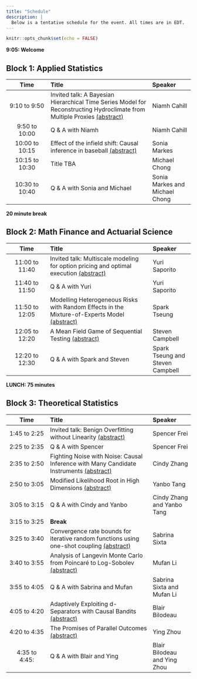 ```yaml
---
title: "Schedule"
description: |
  Below is a tentative schedule for the event. All times are in EDT.
---
```


```r
knitr::opts_chunk$set(echo = FALSE)
```

**9:05: Welcome**


## Block 1: Applied Statistics</span>

-------------------------------------------------------------
 Time             Title                                      Speaker
-------           ----------------------------------         -----------------
9:10 to 9:50      Invited talk: A Bayesian Hierarchical 
                  Time Series Model for Reconstructing       Niamh Cahill
                  Hydroclimate from Multiple Proxies
                  [(abstract)](abstracts.html#niamh-cahill)

9:50 to 10:00     Q & A with Niamh                           Niamh Cahill

10:00 to 10:15    Effect of the infield shift: Causal
                  inference in baseball                      Sonia Markes
                  [(abstract)](abstracts.html#sonia-markes)

10:15 to 10:30     Title TBA                                 Michael Chong

10:30 to 10:40     Q & A with Sonia and Michael              Sonia Markes and Michael Chong

-------------------------------------------------------------


**20 minute break** 

## Block 2: Math Finance and Actuarial Science

-------------------------------------------------------------
 Time             Title                                       Speaker
-------           ----------------------------------          -----------------
11:00 to 11:40    Invited talk: Multiscale modeling 
                  for option pricing and optimal execution     Yuri Saporito
                  [(abstract)](abstracts.html#yuri-saporito) 

11:40 to 11:50    Q & A with Yuri                              Yuri Saporito

11:50 to 12:05    Modelling Heterogeneous Risks with Random 
                  Effects in the Mixture-of-Experts Model      Spark Tseung
                  [(abstract)](abstracts.html#spark-tseung)     

12:05 to 12:20    A Mean Field Game of Sequential Testing      Steven Campbell
                  [(abstract)](abstracts.html#steven-campbell)

12:20 to 12:30    Q & A with Spark and Steven                  Spark Tseung and Steven Campbell

-------------------------------------------------------------


**LUNCH: 75 minutes**

## Block 3: Theoretical Statistics

-------------------------------------------------------------
 Time             Title                                        Speaker
-------           ----------------------------------           -----------------
1:45 to 2:25      Invited talk: Benign Overfitting without
                  Linearity                                    Spencer Frei
                  [(abstract)](abstracts.html#spencer-frei)

2:25 to 2:35       Q & A with Spencer                          Spencer Frei

2:35 to 2:50      Fighting Noise with Noise: Causal 
                  Inference with Many Candidate Instruments    Cindy Zhang
                  [(abstract)](abstracts.html#cindy-zhang)

2:50 to 3:05      Modified Likelihood Root in High
                  Dimensions                                   Yanbo Tang
                  [(abstract)](abstracts.html#yanbo-tang)                               

3:05 to 3:15      Q & A with Cindy and Yanbo                   Cindy Zhang and Yanbo Tang

3:15 to 3:25      **Break**                                              

3:25 to 3:40      Convergence rate bounds for iterative 
                  random functions using one-shot coupling     Sabrina Sixta
                  [(abstract)](abstracts.html#sabrina-sixta)

3:40 to 3:55      Analysis of Langevin Monte Carlo from 
                  Poincaré to Log-Sobolev                      Mufan Li
                  [(abstract)](abstracts.html#mufan-li)

3:55 to 4:05      Q & A with Sabrina and Mufan                 Sabrina Sixta and Mufan Li

4:05 to 4:20      Adaptively Exploiting d-Separators with 
                  Causal Bandits                               Blair Bilodeau
                  [(abstract)](abstracts.html#blair-bilodeau)       

4:20 to 4:35      The Promises of Parallel Outcomes            Ying Zhou
                  [(abstract)](abstracts.html#ying-zhou)

4:35 to 4:45:     Q & A with Blair and Ying                    Blair Bilodeau and Ying Zhou

-------------------------------------------------------------
